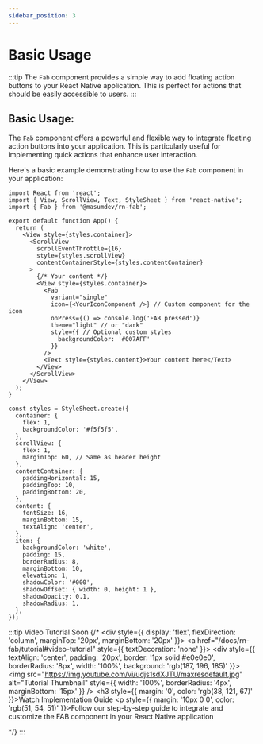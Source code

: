 ```yaml
---
sidebar_position: 3
---
```


# Basic Usage

:::tip
The `Fab` component provides a simple way to add floating action buttons to your React Native application. This is perfect for actions that should be easily accessible to users.
:::

## Basic Usage:
The `Fab` component offers a powerful and flexible way to integrate floating action buttons into your application. This is particularly useful for implementing quick actions that enhance user interaction.

Here's a basic example demonstrating how to use the `Fab` component in your application:

```tsx
import React from 'react';
import { View, ScrollView, Text, StyleSheet } from 'react-native';
import { Fab } from '@masumdev/rn-fab';

export default function App() {
  return (
    <View style={styles.container}>
      <ScrollView
        scrollEventThrottle={16}
        style={styles.scrollView}
        contentContainerStyle={styles.contentContainer}
      >
        {/* Your content */}
        <View style={styles.container}>
          <Fab
            variant="single"
            icon={<YourIconComponent />} // Custom component for the icon
            onPress={() => console.log('FAB pressed')}
            theme="light" // or "dark"
            style={{ // Optional custom styles
              backgroundColor: '#007AFF'
            }}
          />
          <Text style={styles.content}>Your content here</Text>
        </View>
      </ScrollView>
    </View>
  );
}

const styles = StyleSheet.create({
  container: {
    flex: 1,
    backgroundColor: '#f5f5f5',
  },
  scrollView: {
    flex: 1,
    marginTop: 60, // Same as header height
  },
  contentContainer: {
    paddingHorizontal: 15,
    paddingTop: 10,
    paddingBottom: 20,
  },
  content: {
    fontSize: 16,
    marginBottom: 15,
    textAlign: 'center',
  },
  item: {
    backgroundColor: 'white',
    padding: 15,
    borderRadius: 8,
    marginBottom: 10,
    elevation: 1,
    shadowColor: '#000',
    shadowOffset: { width: 0, height: 1 },
    shadowOpacity: 0.1,
    shadowRadius: 1,
  },
});
```

:::tip Video Tutorial
Soon
{/* <div style={{ display: 'flex', flexDirection: 'column', marginTop: '20px', marginBottom: '20px' }}>
  <a href="/docs/rn-fab/tutorial#video-tutorial" style={{ textDecoration: 'none' }}>
    <div style={{ textAlign: 'center', padding: '20px', border: '1px solid #e0e0e0', borderRadius: '8px', width: '100%', background: 'rgb(187, 196, 185)' }}>
      <img src="https://img.youtube.com/vi/udjs1sdXJTU/maxresdefault.jpg" alt="Tutorial Thumbnail" style={{ width: '100%', borderRadius: '4px', marginBottom: '15px' }} />
      <h3 style={{ margin: '0', color: 'rgb(38, 121, 67)' }}>Watch Implementation Guide</h3>
      <p style={{ margin: '10px 0 0', color: 'rgb(51, 54, 51)' }}>Follow our step-by-step guide to integrate and customize the FAB component in your React Native application</p>
    </div>
  </a>
</div> */}
:::